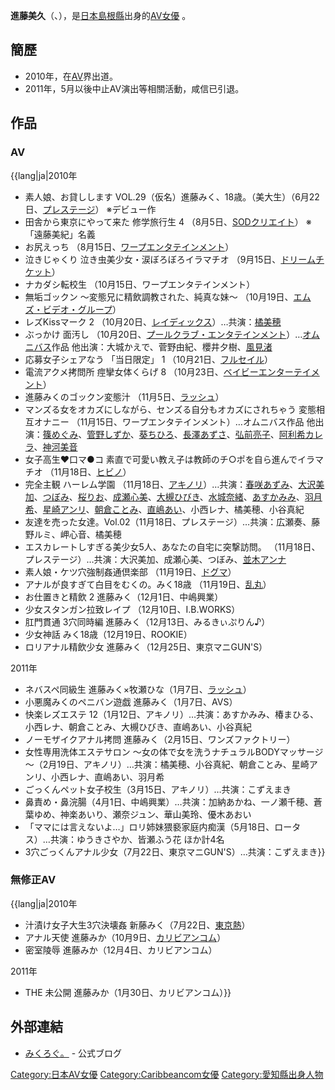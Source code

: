 {{AV女優|
|モデル名={{lang|ja|進藤 みく}}
|ふりがな=しんどう みく
|愛称=
|別名={{lang|ja|遠藤 美紀<br />新藤 みく<br />進藤 みか}}
|生年=1991
|生月=9
|生日=25
|出身地={{JPN}}[[島根縣|島根縣]]
|血液型=O型
|時点=2010年
|身長=151
|体重=
|バスト=78
|ウエスト=58
|ヒップ=85
|カップ=B-70
|股下=
|靴=
|身体備考=
|ジャンル=[[AV|AV]]
|AV出演期間=2010年 -
|モデル内容=
|活動備考=
|他の活動=
|その他=
}}
{{japanese|japanese=進藤 みく|kana=しんどう みく|romaji=Shindou Miku}}
'''進藤美久'''（{{lang-ja|進藤 みく}}、{{bd|1991年|9月25日}}），是[[日本|日本]][[島根縣|島根縣]]出身的[[AV女優|AV女優]] 。

== 簡歷 ==
* 2010年，在[[AV|AV]]界出道。
* 2011年，5月以後中止AV演出等相關活動，咸信已引退。

== 作品 == 
=== AV ===
;{{lang|ja|2010年
* 素人娘、お貸しします VOL.29（仮名）進藤みく、18歳。（美大生）（6月22日、[[プレステージ_(アダルトビデオ)|プレステージ]]） ※デビュー作
* 田舎から東京にやって来た 修学旅行生 4 （8月5日、[[SODクリエイト|SODクリエイト]]） ※「遠藤美紀」名義
* お尻えっち （8月15日、[[ワープエンタテインメント|ワープエンタテインメント]]）
* 泣きじゃくり 泣き虫美少女・涙ぼろぼろイラマチオ （9月15日、[[ドリームチケット|ドリームチケット]]）
* ナカダシ転校生 （10月15日、ワープエンタテインメント）
* 無垢ゴックン 〜変態兄に精飲調教された、純真な妹〜 （10月19日、[[エムズ・ビデオ・グループ|エムズ・ビデオ・グループ]]）
* レズKissマーク 2 （10月20日、[[レイディックス|レイディックス]]）…共演：[[橘美穂|橘美穂]]
* ぶっかけ 面汚し （10月20日、[[プールクラブ・エンタテインメント|プールクラブ・エンタテインメント]]）…[[オムニバス|オムニバス]]作品 他出演：大城かえで、菅野由紀、櫻井夕樹、[[風見渚|風見渚]]
* 応募女子シェアなう 「当日限定」 1 （10月21日、[[プレステージ_(アダルトビデオ)|フルセイル]]）
* 電流アクメ拷問所 痙攣女体くらげ 8 （10月23日、[[ベイビーエンターテイメント|ベイビーエンターテイメント]]）
* 進藤みくのゴックン変態汁 （11月5日、[[ラッシュ_(アダルトビデオ)|ラッシュ]]）
* マンズる女をオカズにしながら、センズる自分もオカズにされちゃう 変態相互オナニー （11月15日、ワープエンタテインメント）…オムニバス作品 他出演：[[篠めぐみ|篠めぐみ]]、[[管野しずか|管野しずか]]、[[葵ちひろ|葵ちひろ]]、[[長澤あずさ|長澤あずさ]]、[[弘前亮子|弘前亮子]]、[[阿利希カレラ|阿利希カレラ]]、[[神河美音|神河美音]]
* 女子高生♥口マ●コ 素直で可愛い教え子は教師のチ○ポを自ら進んでイラマチオ （11月18日、[[ヒビノ_(アダルトビデオ)|ヒビノ]]）
* 完全主観 ハーレム学園 （11月18日、[[アキノリ|アキノリ]]）…共演：[[春咲あずみ|春咲あずみ]]、[[大沢美加|大沢美加]]、[[つぼみ_(AV女優)|つぼみ]]、[[桜りお|桜りお]]、[[成瀬心美|成瀬心美]]、[[大槻ひびき|大槻ひびき]]、[[水城奈緒|水城奈緒]]、[[あすかみみ|あすかみみ]]、[[羽月希|羽月希]]、[[星崎アンリ|星崎アンリ]]、[[朝倉ことみ|朝倉ことみ]]、[[直嶋あい|直嶋あい]]、小西レナ、橘美穂、小谷真紀
* 友達を売った女達。Vol.02（11月18日、プレステージ）…共演：広瀬奏、藤野ルミ、岬心音、橘美穂
* エスカレートしすぎる美少女5人、あなたの自宅に突撃訪問。 （11月18日、プレステージ）…共演：大沢美加、成瀬心美、つぼみ、[[並木アンナ|並木アンナ]]
* 素人娘・ケツ穴強制姦通倶楽部 （11月19日、[[ドグマ_(アダルトビデオ)|ドグマ]]）
* アナルが良すぎて白目をむくの。みく18歳 （11月19日、[[乱丸_(アダルトビデオ)|乱丸]]）
* お仕置きと精飲 2 進藤みく（12月1日、中嶋興業）
* 少女スタンガン拉致レイプ （12月10日、I.B.WORKS）
* 肛門貫通 3穴同時編 進藤みく（12月13日、みるきぃぷりん♪）
* 少女神話 みく18歳（12月19日、ROOKIE）
* ロリアナル精飲少女 進藤みく（12月25日、東京マニGUN'S）

;2011年
* ネバスペ同級生 進藤みく×牧瀬ひな（1月7日、[[ラッシュ_(アダルトビデオ)|ラッシュ]]）
* 小悪魔みくのペニバン遊戯 進藤みく（1月7日、AVS）
* 快楽レズエステ 12（1月12日、アキノリ）…共演：あすかみみ、椿まひる、小西レナ、朝倉ことみ、大槻ひびき、直嶋あい、小谷真紀
* ノーモザイクアナル拷問 進藤みく（2月15日、ワンズファクトリー）
* 女性専用洗体エステサロン ～女の体で女を洗うナチュラルBODYマッサージ～（2月19日、アキノリ）…共演：橘美穂、小谷真紀、朝倉ことみ、星崎アンリ、小西レナ、直嶋あい、羽月希
* ごっくんペット女子校生（3月15日、アキノリ）…共演：こずえまき
* 鼻責め・鼻浣腸（4月1日、中嶋興業）…共演：加納あかね、一ノ瀬千穂、蒼葉ゆめ、神楽あいり、瀬奈ジュン、華山美玲、優木あおい
* 「ママには言えないよ…」ロリ姉妹猥褻家庭内痴漢（5月18日、ロータス）…共演：ゆうきさやか、皆瀬ふう花 ほか計4名
* 3穴ごっくんアナル少女（7月22日、東京マニGUN'S）…共演：こずえまき}}

=== 無修正AV ===
;{{lang|ja|2010年
* 汁漬け女子大生3穴決壊姦 新藤みく（7月22日、[[東京熱|東京熱]]）
* アナル天使 進藤みか（10月9日、[[カリビアンコム|カリビアンコム]]）
* 密室陵辱 進藤みか（12月4日、カリビアンコム）

;2011年
* THE 未公開 進藤みか（1月30日、カリビアンコム）}}

== 外部連結 == 
* [https://web.archive.org/web/20101011063751/http://blog.livedoor.jp/miku_log/ みくろぐ。] - 公式ブログ

{{DEFAULTSORT:Shindou Miku}}
[[Category:日本AV女優|Category:日本AV女優]]
[[Category:Caribbeancom女優|Category:Caribbeancom女優]]
[[Category:愛知縣出身人物|Category:愛知縣出身人物]]